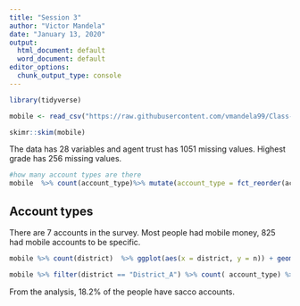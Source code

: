---
title: "Session 3"
author: "Victor Mandela"
date: "January 13, 2020"
output:
  html_document: default
  word_document: default
editor_options:
  chunk_output_type: console
---

```{r include=FALSE}
library(tidyverse)

mobile <- read_csv("https://raw.githubusercontent.com/vmandela99/Class-assignment-12th-july-2019/master/mobilemoney_data.csv")

skimr::skim(mobile)
```
The data has 28 variables and agent trust has 1051 missing values. Highest grade has 256 missing values. 


```{r echo=FALSE}
#how many account types are there
mobile  %>% count(account_type)%>% mutate(account_type = fct_reorder(account_type,n)) %>% ggplot(aes(x = account_type, y = n)) + geom_col(fill = "blue")+coord_flip()
```
## Account types

There are 7 accounts in the survey. Most people had mobile money, 825 had mobile accounts to be specific.

```{r echo=FALSE}
mobile %>% count(district)  %>% ggplot(aes(x = district, y = n)) + geom_col()
```


```{r echo=FALSE}
mobile %>% filter(district == "District_A") %>% count( account_type) %>% mutate(percent = n/sum(n)*100) %>% ggplot(aes(x = account_type, y = n)) + geom_col()
```

From the analysis, 18.2% of the people have sacco accounts.
